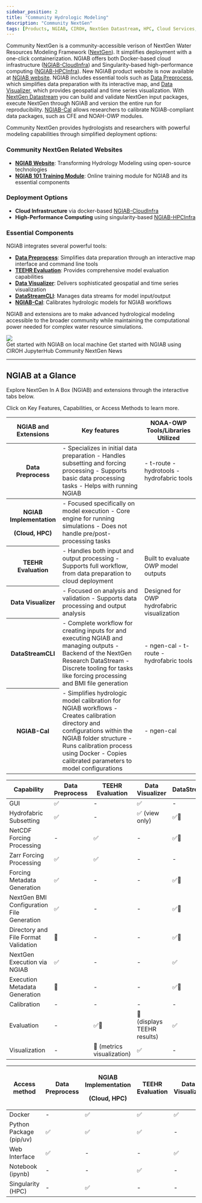 ```yaml
---
sidebar_position: 2
title: "Community Hydrologic Modeling"
description: "Community NextGen"
tags: [Products, NGIAB, CIROH, NextGen Datastream, HPC, Cloud Services, Singularity, Docker, National Water Model]
---
```



Community NextGen is a community-accessible verison of NextGen Water Resources Modeling Framework ([NextGen](https://github.com/NOAA-OWP/ngen)). It simplifies deployment with a one-click containerization. NGIAB offers both Docker-based cloud infrastructure ([NGIAB-CloudInfra](https://github.com/CIROH-UA/NGIAB-CloudInfra/blob/main/README.md)) and Singularity-based high-performance computing ([NGIAB-HPCInfra](https://github.com/CIROH-UA/NGIAB-HPCInfra/blob/main/README.md)). New NGIAB product website is now available at [NGIAB website](https://ngiab.ciroh.org). NGIAB includes essential tools such as [Data Preprocess](https://github.com/CIROH-UA/NGIAB_data_preprocess/blob/main/README.md), which simplifies data preparation with its interactive map, and [Data Visualizer](https://github.com/CIROH-UA/ngiab-client), which provides geospatial and time series visualization. With [NextGen Datastream](https://github.com/CIROH-UA/ngen-datastream/blob/main/README.md) you can build and validate NextGen input packages, execute NextGen through NGIAB and version the entire run for reproducibility. [NGIAB-Cal](https://github.com/CIROH-UA/ngiab-cal) allows researchers to calibrate NGIAB-compliant data packages, such as CFE and NOAH-OWP modules.

Community NextGen provides hydrologists and researchers with powerful modeling capabilities through simplified deployment options:

### Community NextGen Related Websites
- [**NGIAB Website**](https://ngiab.ciroh.org/): Transforming Hydrology Modeling using open-source technologies
- [**NGIAB 101 Training Module**](https://docs.ciroh.org/training-NGIAB-101/): Online training module for NGIAB and its essential components

### Deployment Options
- **Cloud Infrastructure** via docker-based [NGIAB-CloudInfra](https://github.com/CIROH-UA/NGIAB-CloudInfra/blob/main/README.md)
- **High-Performance Computing** using singularity-based [NGIAB-HPCInfra](https://github.com/CIROH-UA/NGIAB-HPCInfra/blob/main/README.md)

### Essential Components
NGIAB integrates several powerful tools:
- [**Data Preprocess**](https://github.com/CIROH-UA/NGIAB_data_preprocess/blob/main/README.md): Simplifies data preparation through an interactive map interface and command line tools
- [**TEEHR Evaluation**](https://github.com/CIROH-UA/ngiab-teehr/blob/main/README.md): Provides comprehensive model evaluation capabilities
- [**Data Visualizer**](https://github.com/CIROH-UA/ngiab-client): Delivers sophisticated geospatial and time series visualization
- [**DataStreamCLI**](https://github.com/CIROH-UA/ngen-datastream/blob/main/README.md): Manages data streams for model input/output
- [**NGIAB-Cal**](https://github.com/CIROH-UA/ngiab-cal): Calibrates hydrologic models for NGIAB workflows

NGIAB and extensions are to make advanced hydrological modeling accessible to the broader community while maintaining the computational power needed for complex water resource simulations.

<div style={{'margin-right':'1.3rem','margin-bottom':'1.3rem'}}>
  <img class="theme-invert-dark" src={useBaseUrl("/img/NGIAB-extensions-diagram.svg")}/>
</div>

<Link class="button button--active button--primary" style={{'margin-right':'1.3rem','margin-bottom':'1.3rem'}} to="/docs/products/ngiab/ngiab-intro/workflow">Get started with NGIAB on local machine</Link>

<Link class="button button--active button--primary" style={{'margin-right':'1.3rem','margin-bottom':'1.3rem'}} to="/docs/products/ngiab/ngiab-intro/workflow-cloud">Get started with NGIAB using CIROH JupyterHub</Link>

<Link class="button button--active button--primary" style={{'margin-right':'1.3rem','margin-bottom':'1.3rem'}} to="/news">Community NextGen News</Link>

---

## NGIAB at a Glance

Explore NextGen In A Box (NGIAB) and extensions through the interactive tabs below.

Click on Key Features, Capabilities, or Access Methods to learn more.


<Tabs>
  <TabItem value="features" label="Key Features" default>
    <table>
      <thead>
        <th>NGIAB and Extensions</th>
        <th>Key features</th>
        <th>NOAA-OWP Tools/Libraries Utilized</th>
      </thead>
      <tbody>
        <tr>
        <th><Link to="/docs/products/ngiab/components/ngiab-preprocessor/">Data Preprocess</Link></th>
        <td>
          - Specializes in initial data preparation
          - Handles subsetting and forcing processing
          - Supports basic data processing tasks
          - Helps with running NGIAB
        </td>
        <td>
          - t-route
          - hydrotools
          - hydrofabric tools
        </td>
        </tr>
      </tbody>
      <tbody>
        <tr>
          <th>
            <p style={{'margin':'0'}}>NGIAB Implementation</p>
            <p style={{'margin':'0'}}>(<Link to="/docs/products/ngiab/distributions/ngiab-docker/">Cloud</Link>, <Link to="/docs/products/ngiab/distributions/ngiab-singularity/">HPC</Link>)</p>
          </th>
          <td>
            - Focused specifically on model execution
            - Core engine for running simulations
            - Does not handle pre/post-processing tasks
          </td>
          <td> </td>
        </tr>
        <tr>
          <th><Link to="/docs/products/ngiab/components/ngiab-teehr/">TEEHR Evaluation</Link></th>
          <td>
            - Handles both input and output processing
            - Supports full workflow, from data preparation to cloud deployment
          </td>
          <td>
            Built to evaluate OWP model outputs
          </td>
        </tr>
        <tr>
          <th><Link to="/docs/products/ngiab/components/ngiab-visualizer/">Data Visualizer</Link></th>
          <td>
            - Focused on analysis and validation
            - Supports data processing and output analysis
          </td>
          <td>
            Designed for OWP hydrofabric visualization
          </td>
        </tr>
        <tr>
          <th><Link to="/docs/products/ngiab/extensions/nextgen-datastream/">DataStreamCLI</Link></th>
          <td>
            - Complete workflow for creating inputs for and executing NGIAB and managing outputs
            - Backend of the NextGen Research DataStream
            - Discrete tooling for tasks like forcing processing and BMI file generation
          </td>
          <td>
            - ngen-cal
            - t-route
            - hydrofabric tools
          </td>
        </tr>
        <tr>
          <th><Link to="/docs/products/ngiab/components/ngiab-calibration/">NGIAB-Cal</Link></th>
          <td>
            - Simplifies hydrologic model calibration for NGIAB workflows
            - Creates calibration directory and configurations within the NGIAB folder structure
            - Runs calibration process using Docker
            - Copies calibrated parameters to model configurations
          </td>
          <td>
            - ngen-cal
          </td>
        </tr>
      </tbody>
    </table>
  </TabItem>

  <TabItem value="capabilities" label="Capabilities">
    <table>
      <thead>
        <tr>
          <th>Capability</th>
          <th><Link to="/docs/products/ngiab/components/ngiab-preprocessor/">Data Preprocess</Link></th>
          <th><Link to="/docs/products/ngiab/components/ngiab-teehr/">TEEHR Evaluation</Link></th>
          <th><Link to="/docs/products/ngiab/components/ngiab-visualizer/">Data Visualizer</Link></th>
          <th><Link to="/docs/products/ngiab/extensions/nextgen-datastream/">DataStreamCLI</Link></th>
          <th><Link to="/docs/products/ngiab/components/ngiab-calibration/">NGIAB-Cal</Link></th>
        </tr>
      </thead>
      <tbody>
        <tr>
          <td>GUI</td>
          <td>✅</td>
          <td>-</td>
          <td>✅</td>
          <td>-</td>
          <td>-</td>
        </tr>
        <tr>
          <td>Hydrofabric Subsetting</td>
          <td>✅</td>
          <td>-</td>
          <td>✅ (view only)</td>
          <td>✅🔨</td>
          <td>-</td>
        </tr>
        <tr>
          <td>NetCDF Forcing Processing</td>
          <td>-</td>
          <td>✅</td>
          <td>-</td>
          <td>✅🔨</td>
          <td>-</td>
        </tr>
        <tr>
          <td>Zarr Forcing Processing</td>
          <td>✅</td>
          <td>✅</td>
          <td>-</td>
          <td>-</td>
          <td>-</td>
        </tr>
        <tr>
          <td>Forcing Metadata Generation</td>
          <td>✅</td>
          <td>-</td>
          <td>-</td>
          <td>✅🔨</td>
          <td>-</td>
        </tr>
        <tr>
          <td>NextGen BMI Configuration File Generation</td>
          <td>✅</td>
          <td>-</td>
          <td>-</td>
          <td>✅🔨</td>
          <td>-</td>
        </tr>
        <tr>
          <td>Directory and File Format Validation</td>
          <td>🔨</td>
          <td>-</td>
          <td>-</td>
          <td>✅🔨</td>
          <td>-</td>
        </tr>
        <tr>
          <td>NextGen Execution via NGIAB</td>
          <td>✅</td>
          <td>-</td>
          <td>-</td>
          <td>✅</td>
          <td>-</td>
        </tr>
        <tr>
          <td>Execution Metadata Generation</td>
          <td>🔨</td>
          <td>-</td>
          <td>-</td>
          <td>✅🔨</td>
          <td>-</td>
        </tr>
        <tr>
          <td>Calibration</td>
          <td>-</td>
          <td>-</td>
          <td>-</td>
          <td>-</td>
          <td>✅</td>
        </tr>
        <tr>
          <td>Evaluation</td>
          <td>-</td>
          <td>✅🔨</td>
          <td>🔨 (displays TEEHR results)</td>
          <td>✅</td>
          <td>-</td>
        </tr>
        <tr>
          <td>Visualization</td>
          <td>-</td>
          <td>🔨 (metrics visualization)</td>
          <td>✅</td>
          <td>-</td>
          <td>-</td>
        </tr>
      </tbody>
    </table>
  </TabItem>

  <TabItem value="access" label="Access Methods">
    <table>
      <thead>
        <tr>
          <th>Access method</th>
          <th><Link to="/docs/products/ngiab/components/ngiab-preprocessor/">Data Preprocess</Link></th>
          <th>
            <p style={{'margin':'0'}}>NGIAB Implementation</p>
            <p style={{'margin':'0'}}>(<Link to="/docs/products/ngiab/distributions/ngiab-docker/">Cloud</Link>, <Link to="/docs/products/ngiab/distributions/ngiab-docker/">HPC</Link>)</p>
          </th>
          <th><Link to="/docs/products/ngiab/components/ngiab-teehr/">TEEHR Evaluation</Link></th>
          <th><Link to="/docs/products/ngiab/components/ngiab-visualizer/">Data Visualizer</Link></th>
          <th><Link to="/docs/products/ngiab/extensions/nextgen-datastream/">DataStreamCLI</Link></th>
          <th><Link to="/docs/products/ngiab/components/ngiab-calibration/">NGIAB-Cal</Link></th>
        </tr>
      </thead>
      <tbody>
        <tr>
          <td>Docker</td>
          <td>-</td>
          <td>✅</td>
          <td>✅</td>
          <td>✅</td>
          <td>✅</td>
          <td>✅</td>
        </tr>
        <tr>
          <td>Python Package (pip/uv)</td>
          <td>✅</td>
          <td>✅</td>
          <td>✅</td>
          <td>-</td>
          <td>-</td>
          <td>✅</td>
        </tr>
        <tr>
          <td>Web Interface</td>
          <td>✅</td>
          <td>-</td>
          <td>-</td>
          <td>✅</td>
          <td>-</td>
          <td>-</td>
        </tr>
        <tr>
          <td>Notebook (ipynb)</td>
          <td>-</td>
          <td>-</td>
          <td>✅</td>
          <td>-</td>
          <td>-</td>
          <td>-</td>
        </tr>
        <tr>
          <td>Singularity (HPC)</td>
          <td>-</td>
          <td>✅</td>
          <td>-</td>
          <td>-</td>
          <td>-</td>
          <td>-</td>
        </tr>
      </tbody>
    </table>
  </TabItem>
</Tabs>
